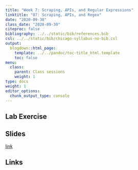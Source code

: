```yaml
---
title: "Week 7: Scraping, APIs, and Regular Expressions"
linktitle: "07: Scraping, APIs, and Regex"
date: "2020-09-30"
class_date: "2020-09-30"
citeproc: false
bibliography: ../../static/bib/references.bib
csl: ../../static/bib/chicago-syllabus-no-bib.csl
output:
  blogdown::html_page:
    template: ../../pandoc/toc-title_html.template
    toc: false
menu:
  class:
    parent: Class sessions
    weight: 1
type: docs
weight: 1
editor_options: 
  chunk_output_type: console
---
```


## Lab Exercise


## Slides

[link](/slides/07-apis-regex/slides.html)

## Links

